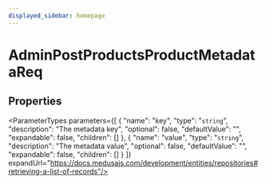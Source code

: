 ```yaml
---
displayed_sidebar: homepage
---
```



# AdminPostProductsProductMetadataReq

## Properties

<ParameterTypes parameters={[
  {
    "name": "key",
    "type": "`string`",
    "description": "The metadata key",
    "optional": false,
    "defaultValue": "",
    "expandable": false,
    "children": []
  },
  {
    "name": "value",
    "type": "`string`",
    "description": "The metadata value",
    "optional": false,
    "defaultValue": "",
    "expandable": false,
    "children": []
  }
]} expandUrl="https://docs.medusajs.com/development/entities/repositories#retrieving-a-list-of-records"/>
